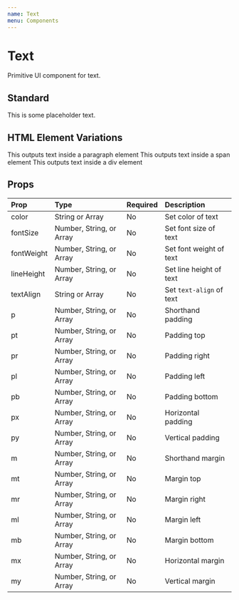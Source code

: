 ```yaml
---
name: Text
menu: Components
---
```



# Text

Primitive UI component for text.

## Standard

<Playground>
    <Text>This is some placeholder text.</Text>
</Playground>

## HTML Element Variations

<Playground>
    <Text>This outputs text inside a paragraph element</Text>
    <Text as="span">This outputs text inside a span element</Text>
    <Text as="div">This outputs text inside a div element</Text>
</Playground>

## Props

| Prop       | Type                     | Required | Description              |
| :--------- | :----------------------- | :------- | :----------------------- |
| color      | String or Array          | No       | Set color of text        |
| fontSize   | Number, String, or Array | No       | Set font size of text    |
| fontWeight | Number, String, or Array | No       | Set font weight of text  |
| lineHeight | Number, String, or Array | No       | Set line height of text  |
| textAlign  | String or Array          | No       | Set `text-align` of text |
| p          | Number, String, or Array | No       | Shorthand padding        |
| pt         | Number, String, or Array | No       | Padding top              |
| pr         | Number, String, or Array | No       | Padding right            |
| pl         | Number, String, or Array | No       | Padding left             |
| pb         | Number, String, or Array | No       | Padding bottom           |
| px         | Number, String, or Array | No       | Horizontal padding       |
| py         | Number, String, or Array | No       | Vertical padding         |
| m          | Number, String, or Array | No       | Shorthand margin         |
| mt         | Number, String, or Array | No       | Margin top               |
| mr         | Number, String, or Array | No       | Margin right             |
| ml         | Number, String, or Array | No       | Margin left              |
| mb         | Number, String, or Array | No       | Margin bottom            |
| mx         | Number, String, or Array | No       | Horizontal margin        |
| my         | Number, String, or Array | No       | Vertical margin          |
